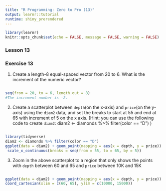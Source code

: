 ```yaml
---
title: "R Programming: Zero to Pro (13)"
output: learnr::tutorial
runtime: shiny_prerendered
---
```


```r
library(learnr)
knitr::opts_chunk$set(echo = FALSE, message = FALSE, warning = FALSE)
```

### Lesson 13

### Exercise 13

1. Create a length-8 equal-spaced vector from 20 to 6. What is the increment of the numeric vector?

```r

```

```r
seq(from = 20, to = 6, length.out = 8)
#The increment number is -2.
```

2. Create a scatterplot between `depth`(on the x-axis) and `price`(on the y-axis) using the `diam2` data, and set the breaks to start at 55 and end at 65 with increment of 5 on the x axis. 
(Hint: you can use the following code to create `diam2`: 
diam2 <- diamonds %>% filter(color == "D") )

```r

```

```r
library(tidyverse)
diam2 <- diamonds %>% filter(color == "D") 
ggplot(data = diam2) + geom_point(mapping = aes(x = depth, y = price)) +
 scale_x_continuous(breaks = seq(from = 55, to = 65, by = 5)) 
```

3. Zoom in the above scatterplot to a region that only shows the points with `depth` between 60 and 65 and `price` between 10K and 15K

```r

```

```r
ggplot(data = diam2) + geom_point(mapping = aes(x = depth, y = price)) +
coord_cartesian(xlim = c(60, 65), ylim = c(10000, 15000))
```

